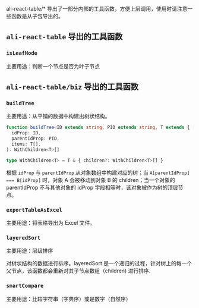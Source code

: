 
<Meta title="工具 / 通用工具函数" />

ali-react-table/\* 导出了一部分内部的工具函数，方便上层调用，使用时请注意一些函数是从子包导出的。

## `ali-react-table` 导出的工具函数

### `isLeafNode`

主要用途：判断一个节点是否为叶子节点

## `ali-react-table/biz` 导出的工具函数

### `buildTree`

主要用途：从平铺的数据中构建出树状结构。

```typescript
function buildTree<ID extends string, PID extends string, T extends { [key in ID | PID]: string }>(
  idProp: ID,
  parentIdProp: PID,
  items: T[],
): WithChildren<T>[]

type WithChildren<T> = T & { children?: WithChildren<T>[] }
```

根据 `idProp` 与 `parentIdProp` 从对象数组中构建对应的树；当 `A[parentIdProp] === B[idProp]` 时，对象 A 会被移动到对象 B 的 children；当一个对象的 parentIdProp 不与其他对象的 idProp 字段相等时，该对象被作为树的顶层节点。

### `exportTableAsExcel`

主要用途：将表格导出为 Excel 文件。

### `layeredSort`

主要用途：层级排序

对树状结构的数据进行排序。layeredSort 是一个递归的过程，针对树上的每一个父节点，该函数都会重新对其子节点数组（children) 进行排序.

### `smartCompare`

主要用途：比较字符串（字典序）或是数字（自然序）
